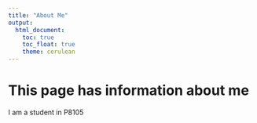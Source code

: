 ```yaml
---
title: "About Me"
output: 
  html_document:
    toc: true
    toc_float: true
    theme: cerulean
---
```


# This page has information about me

I am a student in P8105